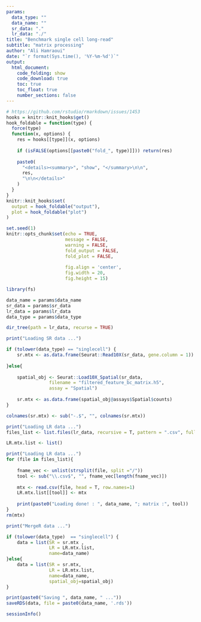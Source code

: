 ```yaml
---
params:
  data_type: ""
  data_name: ""
  sr_data: "."
  lr_data: "./"
title: "Benchmark single cell long-read"
subtitle: "matrix processing"
author: "Ali Hamraoui"
date: "`r format(Sys.time(), '%Y-%m-%d')`"
output:
  html_document:
    code_folding: show
    code_download: true
    toc: true
    toc_float: true
    number_sections: false
---
```


<style>
body {
text-align: justify}
</style>

<!-- Automatically computes and prints in the output the running time for any code chunk -->
```r
# https://github.com/rstudio/rmarkdown/issues/1453
hooks = knitr::knit_hooks$get()
hook_foldable = function(type) {
  force(type)
  function(x, options) {
    res = hooks[[type]](x, options)
    
    if (isFALSE(options[[paste0("fold_", type)]])) return(res)
    
    paste0(
      "<details><summary>", "show", "</summary>\n\n",
      res,
      "\n\n</details>"
    )
  }
}
knitr::knit_hooks$set(
  output = hook_foldable("output"),
  plot = hook_foldable("plot")
)
```

<!-- Set default parameters for all chunks -->
```r
set.seed(1)
knitr::opts_chunk$set(echo = TRUE,
                      message = FALSE,
                      warning = FALSE,
                      fold_output = FALSE,
                      fold_plot = FALSE,
                      
                      fig.align = 'center',
                      fig.width = 20,
                      fig.height = 15)
```

```r
library(fs)
```

```r
data_name = params$data_name
sr_data = params$sr_data
lr_data = params$lr_data
data_type = params$data_type
```

```r
dir_tree(path = lr_data, recurse = TRUE)
```

```r
print("Loading SR data ...")

if (tolower(data_type) == "singlecell") {
    sr.mtx <- as.data.frame(Seurat::Read10X(sr_data, gene.column = 1))
    
}else{
  
    spatial_obj <- Seurat::Load10X_Spatial(sr_data,
                filename = "filtered_feature_bc_matrix.h5",
                assay = "Spatial")
    
    sr.mtx <- as.data.frame(spatial_obj@assays$Spatial$counts)
}

colnames(sr.mtx) <- sub("-.$", "", colnames(sr.mtx))
```






```r
print("Loading LR data ...")
files_list <- list.files(lr_data, recursive = T, pattern = ".csv", full.names=TRUE)

LR.mtx.list <- list()

print("Loading LR data ...")
for (file in files_list){
  
    fname_vec <- unlist(strsplit(file, split ="/"))
    tool <- sub("\\.csv$", "", fname_vec[length(fname_vec)])
    
    mtx <- read.csv(file, head = T, row.names=1)
    LR.mtx.list[[tool]] <- mtx
  
    print(paste0("Loading done! : ", data_name, "; matrix :", tool))
}
rm(mtx)
```

```r
print("MergeR data ...")

if (tolower(data_type)  == "singlecell") {
    data = list(SR = sr.mtx ,
                LR = LR.mtx.list,
                name=data_name)
}else{
    data = list(SR = sr.mtx,
                LR = LR.mtx.list,
                name=data_name,
                spatial_obj=spatial_obj)
}
```

```r
print(paste0("Saving ", data_name, " ..."))
saveRDS(data, file = paste0(data_name, '.rds'))
```

```r
sessionInfo()
```

